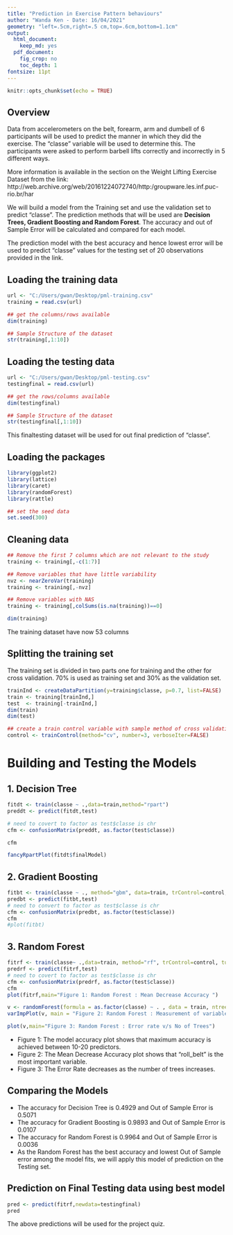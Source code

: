 ---
title: "Prediction in Exercise Pattern behaviours"
author: "Wanda Ken - Date: 16/04/2021"
geometry: "left=.5cm,right=.5 cm,top=.6cm,bottom=1.1cm"
output:
  html_document: 
    keep_md: yes
  pdf_document: 
    fig_crop: no
    toc_depth: 1
fontsize: 11pt
---

```{r setup, include=FALSE}
knitr::opts_chunk$set(echo = TRUE)
```

## Overview
Data from accelerometers on the belt, forearm, arm and dumbell of 6 participants will be used to predict the manner in which they did the exercise.  The "classe" variable will be used to determine this.  The participants were asked to perform barbell lifts correctly and incorrectly in 5 different ways.

More information is available in the section on the Weight Lifting Exercise Dataset from the link:
http://web.archive.org/web/20161224072740/http:/groupware.les.inf.puc-rio.br/har

We will build a model from the Training set and use the validation set to predict "classe".  The prediction methods that will be used are **Decision Trees, Gradient Boosting and Random Forest**.  The accuracy and out of Sample Error will be calculated and compared for each model.

The prediction model with the best accuracy and hence lowest error will be used to predict "classe" values for the testing set of 20 observations provided in the link.

## Loading the training data
```{r TrainSet, echo=TRUE}
url <- "C:/Users/gwan/Desktop/pml-training.csv"
training = read.csv(url)

## get the columns/rows available
dim(training)

## Sample Structure of the dataset
str(training[,1:10])
```

## Loading the testing data
```{r TestSet, echo=TRUE}
url <- "C:/Users/gwan/Desktop/pml-testing.csv"
testingfinal = read.csv(url)

## get the rows/columns available
dim(testingfinal)

## Sample Structure of the dataset
str(testingfinal[,1:10])
```
This finaltesting dataset will be used for out final prediction of "classe".

## Loading the packages 
```{r Pack, echo=TRUE}
library(ggplot2)
library(lattice)
library(caret)
library(randomForest)
library(rattle)

## set the seed data
set.seed(300)

```

## Cleaning data
```{r Clean, echo=TRUE}

## Remove the first 7 columns which are not relevant to the study
training <- training[,-c(1:7)]

## Remove variables that have little variability
nvz <- nearZeroVar(training)
training <- training[,-nvz]

## Remove variables with NAS
training <- training[,colSums(is.na(training))==0]

dim(training)

```
The training dataset have now 53 columns


## Splitting the training set
The training set is divided in two parts one for training and the other for cross validation.
70% is used as training set and 30% as the validation set.

```{r split, echo=TRUE}
trainInd <- createDataPartition(y=training$classe, p=0.7, list=FALSE)
train <- training[trainInd,]
test  <- training[-trainInd,]
dim(train)
dim(test)

## create a train control variable with sample method of cross validation and number of folds = 3
control <- trainControl(method="cv", number=3, verboseIter=FALSE)

```

# Building and Testing the Models

## 1. Decision Tree
```{r decisiontree, echo=TRUE,fig.height=4}

fitdt <- train(classe ~ .,data=train,method="rpart")
preddt <- predict(fitdt,test)

# need to covert to factor as test$classe is chr
cfm <- confusionMatrix(preddt, as.factor(test$classe))

cfm

fancyRpartPlot(fitdt$finalModel)
```

## 2. Gradient Boosting 
```{r boost, echo=TRUE}
fitbt <- train(classe ~ ., method="gbm", data=train, trControl=control, tuneLength = 5,verbose=FALSE)
predbt <- predict(fitbt,test)
# need to convert to factor as test$classe is chr
cfm <- confusionMatrix(predbt, as.factor(test$classe))
cfm
#plot(fitbt)

```


## 3. Random Forest
```{r randomforest, echo=TRUE}
fitrf <- train(classe~ .,data=train, method="rf", trControl=control, tuneLength = 5)
predrf <- predict(fitrf,test)
# need to covert to factor as test$classe is chr
cfm <- confusionMatrix(predrf, as.factor(test$classe))
cfm
plot(fitrf,main="Figure 1: Random Forest : Mean Decrease Accuracy ")
```

```{r randomforest2, echo=TRUE}
v <- randomForest(formula = as.factor(classe) ~ . , data = train, ntree=100,mtry=2, importance = TRUE)
varImpPlot(v, main = "Figure 2: Random Forest : Measurement of variable Importance")

plot(v,main="Figure 3: Random Forest : Error rate v/s No of Trees")
```

- Figure 1: The model accuracy plot shows that maximum accuracy is achieved between 10-20 predictors.
- Figure 2: The Mean Decrease Accuracy plot shows that "roll_belt" is the most important variable.
- Figure 3: The Error Rate decreases as the number of trees increases.

## Comparing the Models
- The accuracy for Decision Tree is 0.4929 and Out of Sample Error is 0.5071
- The accuracy for Gradient Boosting is 0.9893 and Out of Sample Error is 0.0107
- The accuracy for Random Forest is 0.9964 and Out of Sample Error is 0.0036
- As the Random Forest has the best accuracy and lowest Out of Sample error among the model fits, we will apply this model of prediction on the Testing set.

## Prediction on Final Testing data using best model 
```{r finalresult, echo=TRUE}
pred <- predict(fitrf,newdata=testingfinal)
pred
```
The above predictions will be used for the project quiz.
